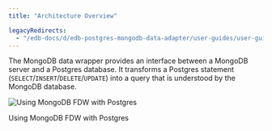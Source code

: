 ```yaml
---
title: "Architecture Overview"

legacyRedirects:
  - "/edb-docs/d/edb-postgres-mongodb-data-adapter/user-guides/user-guide/5.2.8/architecture_overview.html"
---
```


<div id="architecture_overview" class="registered_link"></div>

The MongoDB data wrapper provides an interface between a MongoDB server and a Postgres database. It transforms a Postgres statement (`SELECT`/`INSERT`/`DELETE`/`UPDATE`) into a query that is understood by the MongoDB database.

![Using MongoDB FDW with Postgres](images/mongo_server_with_postgres.png)

Using MongoDB FDW with Postgres
